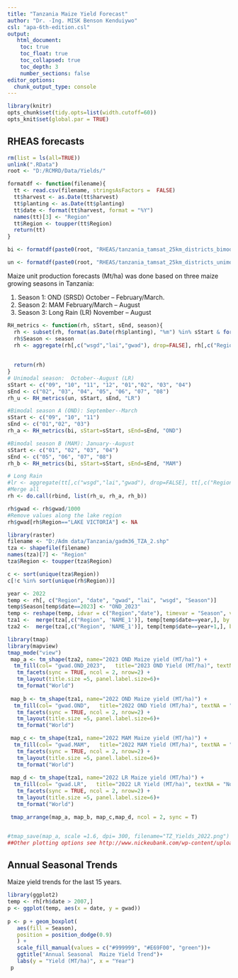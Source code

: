 ```yaml
---
title: "Tanzania Maize Yield Forecast"
author: "Dr. -Ing. MISK Benson Kenduiywo"
csl: "apa-6th-edition.csl"
output: 
   html_document:
    toc: true
    toc_float: true
    toc_collapsed: true
    toc_depth: 3
    number_sections: false
editor_options: 
  chunk_output_type: console
---
```


```r
library(knitr)
opts_chunk$set(tidy.opts=list(width.cutoff=60))
opts_knit$set(global.par = TRUE)
```

## RHEAS forecasts

<!-- Load and aggregate RHEAS simulated Leaf Area Index (LAI), Water stress and Grain Weight Average Dry (GWAD) across different ensembles. Extract year from dates (we will use harvest year). -->

```r
rm(list = ls(all=TRUE))
unlink(".RData")
root <- "D:/RCMRD/Data/Yields/"

formatdf <- function(filename){
  tt <- read.csv(filename, stringsAsFactors =  FALSE)
  tt$harvest <- as.Date(tt$harvest)
  tt$planting <- as.Date(tt$planting)
  tt$date <- format(tt$harvest, format = "%Y")
  names(tt)[3] <- "Region"
  tt$Region <- toupper(tt$Region)
  return(tt)
}

bi <- formatdf(paste0(root, "RHEAS/tanzania_tamsat_25km_districts_bimod_dssatTable_2000_2022_100kg.csv"))

un <- formatdf(paste0(root, "RHEAS/tanzania_tamsat_25km_districts_unimod_dssatTable_2000_2022_100kg.csv"))
```


Maize unit production forecasts (Mt/ha) was done based on 
three maize growing seasons in Tanzania:

1) Season 1: OND (SRSD) October -- February/March.
2) Season 2: MAM February/March -- August 
3) Season 3: Long Rain (LR) November -- August 

<!-- So we will aggregate the metrics and yield forecast per district with this condition using the function `RH_metrics`. -->

```r
RH_metrics <- function(rh, sStart, sEnd, season){
  rh <- subset(rh, format(as.Date(rh$planting), "%m") %in% sStart & format(as.Date(rh$harvest), "%m") %in% sEnd)
  rh$Season <- season
  rh <- aggregate(rh[,c("wsgd","lai","gwad"), drop=FALSE], rh[,c("Region","date", "Season"), drop=FALSE], mean, na.rm=T)
  
  
  return(rh)
}
# Unimodal season:  October--August (LR)
sStart <- c("09", "10", "11", "12", "01","02", "03", "04")
sEnd <- c("02", "03", "04", "05", "06", "07", "08")
rh_u <- RH_metrics(un, sStart, sEnd, "LR")

#Bimodal season A (OND): September--March
sStart <- c("09", "10", "11")
sEnd <- c("01","02", "03")
rh_a <- RH_metrics(bi, sStart=sStart, sEnd=sEnd, "OND")

#Bimodal season B (MAM): January--August
sStart <- c("01", "02", "03", "04")
sEnd <- c("05", "06", "07", "08")
rh_b <- RH_metrics(bi, sStart=sStart, sEnd=sEnd, "MAM")

# Long Rain
#lr <- aggregate(tt[,c("wsgd","lai","gwad"), drop=FALSE], tt[,c("Region","date"), drop=FALSE], mean, na.rm=T)
#Merge all
rh <- do.call(rbind, list(rh_u, rh_a, rh_b))

```

<!-- Convert RHEAS yields from kg/ha to MT/ha. -->

```r
rh$gwad <- rh$gwad/1000
#Remove values along the lake region
rh$gwad[rh$Region=="LAKE VICTORIA"] <- NA
```


<!-- ## Visualization -->

<!-- Add shapefile for visualization. -->

```r
library(raster)
filename <- "D:/Adm data/Tanzania/gadm36_TZA_2.shp"
tza <- shapefile(filename)
names(tza)[7] <- "Region"
tza$Region <- toupper(tza$Region)
```


<!-- Check and format Region names to be consistent in both the RHEAS and administrative boundaries. Here we check which regions are mission from RHEAS predictions. -->

```r
c <- sort(unique(tza$Region))
c[!c %in% sort(unique(rh$Region))]
```

<!-- Merge RHEAS and Admin data. -->
 
```r
year <- 2022
temp <- rh[, c("Region", "date", "gwad", "lai", "wsgd", "Season")]
temp$Season[temp$date==2023] <- "OND_2023"
temp <- reshape(temp, idvar = c("Region","date"), timevar = "Season", v.names  = c("gwad", "lai", "wsgd"),direction = "wide")
tza1 <-  merge(tza[,c("Region", 'NAME_1')], temp[temp$date==year,], by = "Region", duplicateGeoms=TRUE)
tza2 <-  merge(tza[,c("Region", 'NAME_1')], temp[temp$date==year+1,], by = "Region", duplicateGeoms=TRUE)

```


<!-- ### Map of yields -->

<!-- Visualize RHEAS predicted yields spatially for *all seasons*.  -->

```r
library(tmap)
library(mapview)
tmap_mode("view")
 map_a <- tm_shape(tza2, name="2023 OND Maize yield (MT/ha)") +
  tm_fill(col= "gwad.OND_2023",   title="2023 OND Yield (MT/ha)", textNA = "No data", n=5) +
   tm_facets(sync = TRUE, ncol = 2, nrow=2) +
   tm_layout(title.size =5, panel.label.size=6)+
   tm_format("World")
 
 map_b <- tm_shape(tza1, name="2022 OND Maize yield (MT/ha)") +
  tm_fill(col= "gwad.OND",   title="2022 OND Yield (MT/ha)", textNA = "No data", n=5) +
   tm_facets(sync = TRUE, ncol = 2, nrow=2) +
   tm_layout(title.size =5, panel.label.size=6)+
   tm_format("World")

 map_c <- tm_shape(tza1, name="2022 MAM Maize yield (MT/ha)") +
  tm_fill(col= "gwad.MAM",   title="2022 MAM Yield (MT/ha)", textNA = "No data", n=5) +
   tm_facets(sync = TRUE, ncol = 2, nrow=2) +
   tm_layout(title.size =5, panel.label.size=6)+
   tm_format("World")
 
 map_d <- tm_shape(tza1, name="2022 LR Maize yield (MT/ha)") +
  tm_fill(col= "gwad.LR",   title="2022 LR Yield (MT/ha)", textNA = "No data", n=5) +
   tm_facets(sync = TRUE, ncol = 2, nrow=2) +
   tm_layout(title.size =5, panel.label.size=6)+
   tm_format("World")

 tmap_arrange(map_a, map_b, map_c,map_d, ncol = 2, sync = T)


#tmap_save(map_a, scale =1.6, dpi= 300, filename="TZ_Yields_2022.png")
##Other plotting options see http://www.nickeubank.com/wp-content/uploads/2015/10/RGIS3_MakingMaps_part1_mappingVectorData.html#multiple-layers-with-spplot
```



## Annual Seasonal Trends

Maize yield trends for the last 15 years.
 
```r
library(ggplot2)
temp <- rh[rh$date > 2007,]
p <- ggplot(temp, aes(x = date, y = gwad))
 
p <- p + geom_boxplot(
   aes(fill = Season),
   position = position_dodge(0.9) 
   ) +
   scale_fill_manual(values = c("#999999", "#E69F00", "green"))+
   ggtitle("Annual Seasonal  Maize Yield Trend")+
   labs(y = "Yield (MT/ha)", x = "Year")
 p

```
 


